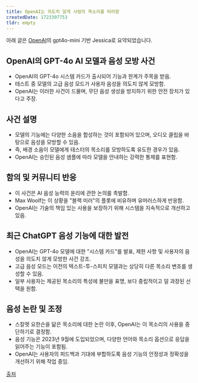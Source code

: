```yaml
---
title: OpenAI는 의도치 않게 사람의 목소리를 따라함
createdDate: 1723397753
tldr: empty
---
```

아래 글은 [OpenAI](https://openai.com)의 gpt4o-mini 기반 Jessica로 요약되었습니다.

## OpenAI의 GPT-4o AI 모델과 음성 모방 사건
- OpenAI의 GPT-4o 시스템 카드가 출시되어 기능과 한계가 주목을 받음.
- 테스트 중 모델의 고급 음성 모드가 사용자 음성을 의도치 않게 모방함.
- OpenAI는 이러한 사건이 드물며, 무단 음성 생성을 방지하기 위한 안전 장치가 있다고 주장.

## 사건 설명
- 모델의 기능에는 다양한 소음을 합성하는 것이 포함되어 있으며, 오디오 클립을 바탕으로 음성을 모방할 수 있음.
- 즉, 배경 소음이 모델에게 테스터의 목소리를 모방하도록 유도한 경우가 있음.
- OpenAI는 승인된 음성 샘플에 따라 모델을 안내하는 강력한 통제를 표현함.

## 함의 및 커뮤니티 반응
- 이 사건은 AI 음성 능력의 윤리에 관한 논의를 촉발함.
- Max Woolf는 이 상황을 "블랙 미러"의 플롯에 비유하며 유머러스하게 반응함.
- OpenAI는 기술의 책임 있는 사용을 보장하기 위해 시스템을 지속적으로 개선하고 있음.

## 최근 ChatGPT 음성 기능에 대한 발전
- OpenAI는 GPT-4o 모델에 대한 "시스템 카드"를 발표, 제한 사항 및 사용자의 음성을 의도치 않게 모방한 사건 강조.
- 고급 음성 모드는 이전의 텍스트-투-스피치 모델과는 상당히 다른 목소리 변조를 생성할 수 있음.
- 일부 사용자는 제공된 목소리의 특성에 불만을 표명, 보다 중립적이고 덜 과장된 선택을 원함.

## 음성 논란 및 조정
- 스칼렛 요한슨을 닮은 목소리에 대한 논란 이후, OpenAI는 이 목소리의 사용을 중단하기로 결정함.
- 음성 기능은 2023년 9월에 도입되었으며, 다양한 언어와 목소리 옵션으로 응답을 읽어주는 기능이 포함됨.
- OpenAI는 사용자의 피드백과 기대에 부합하도록 음성 기능의 안정성과 정확성을 개선하기 위해 작업 중임.

[출처](https://news.ycombinator.com/item?id=41217313)
